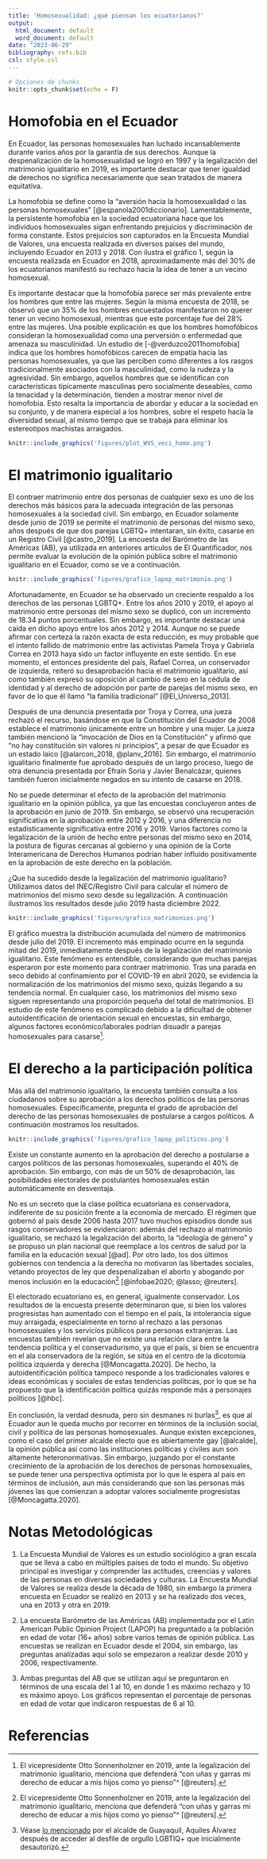 ```yaml
---
title: 'Homosexualidad: ¿qué piensan los ecuatorianos?'
output:
  html_document: default
  word_document: default
date: "2023-06-29"
bibliography: refs.bib
csl: style.csl
---
```


```r
# Opciones de chunks
knitr::opts_chunk$set(echo = F)
```

# Homofobia en el Ecuador

En Ecuador, las personas homosexuales han luchado incansablemente durante varios años por la garantía de sus derechos. Aunque la despenalización de la homosexualidad se logró en 1997 y la legalización del matrimonio igualitario en 2019, es importante destacar que tener igualdad de derechos no significa necesariamente que sean tratados de manera equitativa.

La homofobia se define como la "aversión hacia la homosexualidad o las personas homosexuales" [@espanola2001diccionario]. Lamentablemente, la persistente homofobia en la sociedad ecuatoriana hace que los individuos homosexuales sigan enfrentando prejuicios y discriminación de forma constante. Estos prejuicios son capturados en la Encuesta Mundial de Valores, una encuesta realizada en diversos países del mundo, incluyendo Ecuador en 2013 y 2018. Con ilustra el gráfico 1, según la encuesta realizada en Ecuador en 2018, aproximadamente más del 30% de los ecuatorianos manifestó su rechazo hacia la idea de tener a un vecino homosexual.

Es importante destacar que la homofobia parece ser más prevalente entre los hombres que entre las mujeres. Según la misma encuesta de 2018, se observó que un 35% de los hombres encuestados manifestaron no querer tener un vecino homosexual, mientras que este porcentaje fue del 28% entre las mujeres. Una posible explicación es que los hombres homofóbicos consideran la homosexualidad como una perversión o enfermedad que amenaza su masculinidad. Un estudio de [-@verduzco2011homofobia] indica que los hombres homofóbicos carecen de empatía hacia las personas homosexuales, ya que las perciben como diferentes a los rasgos tradicionalmente asociados con la masculinidad, como la rudeza y la agresividad. Sin embargo, aquellos hombres que se identifican con características típicamente masculinas pero socialmente deseables, como la tenacidad y la determinación, tienden a mostrar menor nivel de homofobia. Esto resalta la importancia de abordar y educar a la sociedad en su conjunto, y de manera especial a los hombres, sobre el respeto hacia la diversidad sexual, al mismo tiempo que se trabaja para eliminar los estereotipos machistas arraigados.

```r
knitr::include_graphics('figures/plot_WVS_veci_homo.png')
```

# El matrimonio igualitario

El contraer matrimonio entre dos personas de cualquier sexo es uno de los derechos más básicos para la adecuada integración de las personas homosexuales a la sociedad civil. Sin embargo, en Ecuador solamente desde junio de 2019 se permite el matrimonio de personas del mismo sexo, años después de que dos parejas LGBTQ+ intentaran, sin éxito, casarse en un Registro Civil [@castro_2019]. La encuesta del Barómetro de las Américas (AB), ya utilizada en anteriores artículos de El Quantificador, nos permite evaluar la evolución de la opinión pública sobre el matrimonio igualitario en el Ecuador, como se ve a continuación.

```r
knitr::include_graphics('figures/grafico_lapop_matrimonio.png')
```

Afortunadamente, en Ecuador se ha observado un creciente respaldo a los derechos de las personas LGBTQ+. Entre los años 2010 y 2019, el apoyo al matrimonio entre personas del mismo sexo se duplicó, con un incremento de 18.34 puntos porcentuales. Sin embargo, es importante destacar una caída en dicho apoyo entre los años 2012 y 2014. Aunque no se puede afirmar con certeza la razón exacta de esta reducción, es muy probable que el intento fallido de matrimonio entre las activistas Pamela Troya y Gabriela Correa en 2013 haya sido un factor influyente en este sentido. En ese momento, el entonces presidente del país, Rafael Correa, un conservador de izquierda, reiteró su desaprobación hacia el matrimonio igualitario, así como también expresó su oposición al cambio de sexo en la cédula de identidad y al derecho de adopción por parte de parejas del mismo sexo, en favor de lo que él llamó "la familia tradicional" [@El_Universo_2013].

Después de una denuncia presentada por Troya y Correa, una jueza rechazó el recurso, basándose en que la Constitución del Ecuador de 2008 establece el matrimonio únicamente entre un hombre y una mujer. La jueza también mencionó la "invocación de Dios en la Constitución" y afirmó que "no hay constitución sin valores ni principios", a pesar de que Ecuador es un estado laico [@alarcon_2018, @planv_2016]. Sin embargo, el matrimonio igualitario finalmente fue aprobado después de un largo proceso, luego de otra denuncia presentada por Efraín Soria y Javier Benalcázar, quienes también fueron inicialmente negados en su intento de casarse en 2018.

No se puede determinar el efecto de la aprobación del matrimonio igualitario en la opinión pública, ya que las encuestas concluyeron antes de la aprobación en junio de 2019. Sin embargo, se observó una recuperación significativa en la aprobación entre 2012 y 2016, y una diferencia no estadísticamente significativa entre 2016 y 2019. Varios factores como la legalización de la unión de hecho entre personas del mismo sexo en 2014, la postura de figuras cercanas al gobierno y una opinión de la Corte Interamericana de Derechos Humanos podrían haber influido positivamente en la aprobación de este derecho en la población.

¿Que ha sucedido desde la legalización del matrimonio igualitario? Utilizamos datos del INEC/Registro Civil para calcular el número de matrimonios del mismo sexo desde su legalización. A continuación ilustramos los resultados desde julio 2019 hasta diciembre 2022.

```r
knitr::include_graphics('figures/grafico_matrimonios.png')
```

El gráfico muestra la distribución acumulada del número de matrimonios desde julio del 2019. El incremento más empinado ocurre en la segunda mitad del 2019, inmediatamente después de la legalización del matrimonio igualitario. Este fenómeno es entendible, considerando que muchas parejas esperaron por este momento para contraer matrimonio. Tras una parada en seco debido al confinamiento por el COVID-19 en abril 2020, se evidencia la normalización de los matrimonios del mismo sexo, quizás llegando a su tendencia normal. En cualquier caso, los matrimonios del mismo sexo siguen representando una proporción pequeña del total de matrimonios. El estudio de este fenómeno es complicado debido a la dificultad de obtener autoidentificación de orientación sexual en encuestas, sin embargo, algunos factores económico/laborales podrían disuadir a parejas homosexuales para casarse[^2].

[^2]: Brown (1998) demuestra las diferencias de ingresos entre parejas homosexuales y heterosexuales, en donde las últimas ganan más [@Brown_1998]. Contraer matrimonio podría acentuar la discriminación si la pareja ha mantenido en secreto su relación.

# El derecho a la participación política

Más allá del matrimonio igualitario, la encuesta también consulta a los ciudadanos sobre su aprobación a los derechos políticos de las personas homosexuales. Específicamente, pregunta el grado de aprobación del derecho de las personas homosexuales de postularse a cargos políticos. A continuación mostramos los resultados.

```r
knitr::include_graphics('figures/grafico_lapop_politicos.png')
```

Existe un constante aumento en la aprobación del derecho a postularse a cargos políticos de las personas homosexuales, superando el 40% de aprobación. Sin embargo, con más de un 50% de desaprobación, las posibilidades electorales de postulantes homosexuales están automáticamente en desventaja.

No es un secreto que la clase política ecuatoriana es conservadora, indiferente de su posición frente a la economía de mercado. El régimen que gobernó al país desde 2006 hasta 2017 tuvo muchos episodios donde sus rasgos conservadores se evidenciaron: además del rechazo al matrimonio igualitario, se rechazó la legalización del aborto, la "ideología de género" y se propuso un plan nacional que reemplace a los centros de salud por la familia en la educación sexual [@ad]. Por otro lado, los dos últimos gobiernos con tendencia a la derecha no motivaron las libertades sociales, vetando proyectos de ley que despenalizaban el aborto y abogando por menos inclusión en la educación[^2] [@infobae2020; @lasso; @reuters].

[^2]: El vicepresidente Otto Sonnenholzner en 2019, ante la legalización del matrimonio igualitario, menciona que defenderá "con uñas y garras mi derecho de educar a mis hijos como yo pienso"\^ [@reuters].

El electorado ecuatoriano es, en general, igualmente conservador. Los resultados de la encuesta presente determinaron que, si bien los valores progresistas han aumentado con el tiempo en el país, la intolerancia sigue muy arraigada, especialmente en torno al rechazo a las personas homosexuales y los servicios públicos para personas extranjeras. Las encuestas también revelan que no existe una relación clara entre la tendencia política y el conservadurismo, ya que el país, si bien se encuentra en el ala conservadora de la región, se sitúa en el centro de la dicotomía política izquierda y derecha [@Moncagatta.2020]. De hecho, la autoidentificación política tampoco responde a los tradicionales valores e ideas económicas y sociales de estas tendencias políticas, por lo que se ha propuesto que la identificación política quizás responde más a personajes políticos [@hbc].

En conclusión, la verdad desnuda, pero sin desmanes ni burlas[^3], es que al Ecuador aun le queda mucho por recorrer en términos de la inclusión social, civil y política de las personas homosexuales. Aunque existen excepciones, como el caso del primer alcalde electo que es abiertamente gay [@alcalde], la opinión pública así como las instituciones políticas y civiles aun son altamente heteronormativas. Sin embargo, juzgando por el constante crecimiento de la aprobación de los derechos de personas homosexuales, se puede tener una perspectiva optimista por lo que le espera al país en términos de inclusión, aun más considerando que son las personas más jóvenes las que comienzan a adoptar valores socialmente progresistas [@Moncagatta.2020].

[^3]: Véase [lo mencionado](https://www.eluniverso.com/noticias/informes/no-desmanes-no-desnudos-ni-burlas-dijo-el-alcalde-aquiles-alvarez-tras-acuerdo-con-colectivo-lgbtiq-para-que-lmarcha-del-orgullo-se-realice-en-el-centro-de-guayaquil-nota/) por el alcalde de Guayaquil, Aquiles Álvarez después de acceder al desfile de orgullo LGBTIQ+ que inicialmente desautorizó.

# Notas Metodológicas

1. La Encuesta Mundial de Valores es un estudio sociológico a gran escala que se lleva a cabo en múltiples países de todo el mundo. Su objetivo principal es investigar y comprender las actitudes, creencias y valores de las personas en diversas sociedades y culturas. La Encuesta Mundial de Valores se realiza desde la década de 1980, sin embargo la primera encuesta en Ecuador se realizó en 2013 y se ha realizado dos veces, una en 2013 y otra en 2019.

2.  La encuesta Barómetro de las Américas (AB) implementada por el Latin American Public Opinion Project (LAPOP) ha preguntado a la población en edad de votar (16+ años) sobre varios temas de opinión pública. Las encuestas se realizan en Ecuador desde el 2004, sin embargo, las preguntas analizadas aquí solo se empezaron a realizar desde 2010 y 2006, respectivamente.

3.  Ambas preguntas del AB que se utilizan aquí se preguntaron en términos de una escala del 1 al 10, en donde 1 es máximo rechazo y 10 es máximo apoyo. Los gráficos representan el porcentaje de personas en edad de votar que indicaron respuestas de 6 al 10.

# Referencias
